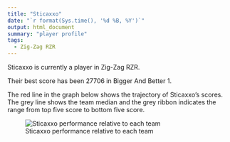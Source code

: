 ```yaml
---
title: "Sticaxxo"
date: "`r format(Sys.time(), '%d %B, %Y')`"
output: html_document
summary: "player profile"
tags:
  - Zig-Zag RZR
---
```


Sticaxxo is currently a player in Zig-Zag RZR.

Their best score has been 27706 in Bigger And Better 1.

The red line in the graph below shows the trajectory of Sticaxxo's scores. The grey line shows the team median and the grey ribbon indicates the range from top five score to bottom five score.

![Sticaxxo performance relative to each team](Sticaxxo.jpg)
